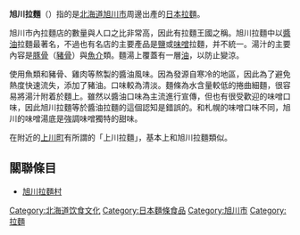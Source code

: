 {{japanese|image=asahikawara-men.jpg|400px|japanese=旭川ラーメン|kana=あさひかわラーメン|romaji=Asahikawa Rāmen}}

'''旭川拉麵'''（'''{{lang|ja|旭川ラーメン}}'''）指的是[[北海道|北海道]][[旭川市|旭川市]]周邊出產的[[日本拉麵|日本拉麵]]。

旭川市內拉麵店的數量與人口之比非常高，因此有拉麵王國之稱。旭川拉麵中以[[醬油|醬油]]拉麵最著名，不過也有名店的主要產品是[[食盐|鹽]]或[[味噌|味噌]]拉麵，并不統一。湯汁的主要內容是[[豚骨|豚骨]]（[[豬|豬]][[骨|骨]]）與[[魚|魚]][[甲殼類|介]]類。麵湯上覆蓋有一層[[油|油]]，以防止變涼。

使用魚類和豬骨、雞肉等熬製的醬油風味。因為發源自寒冷的地區，因此為了避免熱度快速流失，添加了豬油。口味較為清淡。麵條為水含量較低的捲曲細麵，很容易將湯汁附着於麵上。雖然以醬油口味為主流進行宣傳，但也有很受歡迎的味噌口味，因此旭川拉麵等於醬油拉麵的這個認知是錯誤的。和札幌的味噌口味不同，旭川的味噌湯底是強調味噌獨特的甜味。

在附近的[[上川町|上川町]]有所謂的「上川拉麵」，基本上和旭川拉麵類似。

== 關聯條目 ==
* [[旭川拉麵村|旭川拉麵村]]

{{日本小作品}}

{{DEFAULTSORT:Asahikawa Ramen}}

[[Category:北海道饮食文化|Category:北海道饮食文化]]
[[Category:日本麵條食品|Category:日本麵條食品]]
[[Category:旭川市|Category:旭川市]]
[[Category:拉麵|Category:拉麵]]